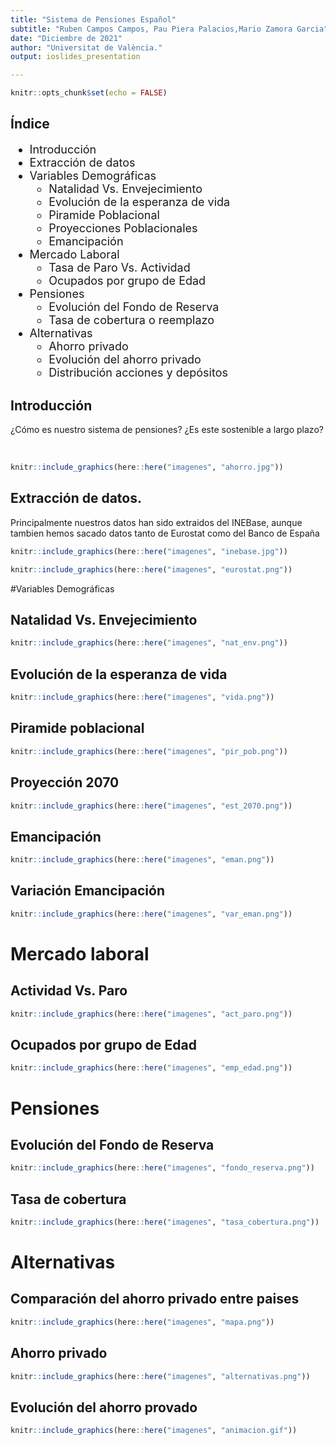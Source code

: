 ---
title: "Sistema de Pensiones Español"
subtitle: "Ruben Campos Campos, Pau Piera Palacios,Mario Zamora Garcia"
date: "Diciembre de 2021"
author: "Universitat de València."
output: ioslides_presentation

---


```{r setup, include=FALSE}
knitr::opts_chunk$set(echo = FALSE)
```

## Índice

 <font size="4"> 
 
- Introducción
- Extracción de datos
- Variables Demográficas
  - Natalidad Vs. Envejecimiento
  - Evolución de la esperanza de vida
  - Piramide Poblacional
  - Proyecciones Poblacionales
  - Emancipación
- Mercado Laboral
  - Tasa de Paro Vs. Actividad
  - Ocupados por grupo de Edad
- Pensiones
  - Evolución del Fondo de Reserva
  - Tasa de cobertura o reemplazo
- Alternativas
  - Ahorro privado
  - Evolución del ahorro privado
  - Distribución acciones y depósitos

</font> 

## Introducción

¿Cómo es nuestro sistema de pensiones? ¿Es este sostenible a largo plazo?

<br>
<div class="centered">


```{r, eval = TRUE, echo = FALSE}

knitr::include_graphics(here::here("imagenes", "ahorro.jpg"))

```

</div>


## Extracción de datos.

Principalmente nuestros datos han sido extraidos del INEBase, aunque tambien hemos sacado datos tanto de Eurostat como del Banco de España

<CENTER>
</CENTER>
```{r,  echo = FALSE, eval = TRUE, fig.asp = 9/2, out.width = "50%", fig.align = "left"}

knitr::include_graphics(here::here("imagenes", "inebase.jpg"))

```

```{r,  echo = FALSE, eval = TRUE, fig.asp = 4/2, out.width = "50%", fig.align = "right"}

knitr::include_graphics(here::here("imagenes", "eurostat.png"))

```

#Variables Demográficas

## Natalidad Vs. Envejecimiento

```{r, eval = TRUE, echo = FALSE, fig.asp = 1/2, out.width = "90%", fig.align = "center"}

knitr::include_graphics(here::here("imagenes", "nat_env.png"))

```



## Evolución de la esperanza de vida

```{r, eval = TRUE, echo = FALSE, fig.asp = 1/2, out.width = "90%", fig.align = "center"}

knitr::include_graphics(here::here("imagenes", "vida.png"))

```


## Piramide poblacional

```{r, eval = TRUE, echo = FALSE, fig.asp = 1/2, out.width = "90%", fig.align = "center"}

knitr::include_graphics(here::here("imagenes", "pir_pob.png"))

```

## Proyección 2070

```{r, eval = TRUE, echo = FALSE, fig.asp = 1/2, out.width = "90%", fig.align = "center"}

knitr::include_graphics(here::here("imagenes", "est_2070.png"))

```

## Emancipación

```{r, eval = TRUE, echo = FALSE, fig.asp = 1/2, out.width = "90%", fig.align = "center"}

knitr::include_graphics(here::here("imagenes", "eman.png"))

```

## Variación Emancipación

```{r, eval = TRUE, echo = FALSE, fig.asp = 1/2, out.width = "90%", fig.align = "center"}

knitr::include_graphics(here::here("imagenes", "var_eman.png"))

```

# Mercado laboral

## Actividad Vs. Paro

```{r, eval = TRUE, echo = FALSE, fig.asp = 1/2, out.width = "90%", fig.align = "center"}

knitr::include_graphics(here::here("imagenes", "act_paro.png"))

```

## Ocupados por grupo de Edad

```{r, eval = TRUE, echo = FALSE, fig.asp = 1/2, out.width = "90%", fig.align = "center"}

knitr::include_graphics(here::here("imagenes", "emp_edad.png"))

```

# Pensiones

## Evolución del Fondo de Reserva

```{r, eval = TRUE, echo = FALSE, fig.asp = 1/2, out.width = "90%", fig.align = "center"}

knitr::include_graphics(here::here("imagenes", "fondo_reserva.png"))

```

## Tasa de cobertura

```{r, eval = TRUE, echo = FALSE, fig.asp = 1/2, out.width = "90%", fig.align = "center"}

knitr::include_graphics(here::here("imagenes", "tasa_cobertura.png"))

```

# Alternativas

## Comparación del ahorro privado entre paises

```{r, eval = TRUE, echo = FALSE, fig.asp = 1/2, out.width = "90%", fig.align = "center"}

knitr::include_graphics(here::here("imagenes", "mapa.png"))

```

## Ahorro privado

```{r, eval = TRUE, echo = FALSE, fig.asp = 1/2, out.width = "90%", fig.align = "center"}

knitr::include_graphics(here::here("imagenes", "alternativas.png"))

```


## Evolución del ahorro provado

```{r, eval = TRUE, echo = FALSE, fig.asp = 1/2, out.width = "66%", fig.align = "left"}

knitr::include_graphics(here::here("imagenes", "animacion.gif"))

```





